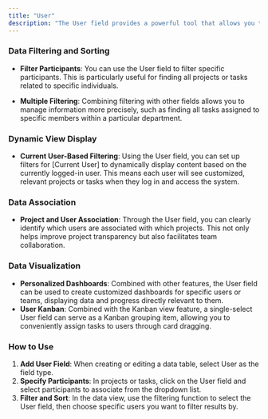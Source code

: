 ```yaml
---
title: "User"
description: "The User field provides a powerful tool that allows you to specify, identify, and classify participants in your projects."
---
```


### Data Filtering and Sorting

* **Filter Participants**: You can use the User field to filter specific participants. This is particularly useful for finding all projects or tasks related to specific individuals.

* **Multiple Filtering**: Combining filtering with other fields allows you to manage information more precisely, such as finding all tasks assigned to specific members within a particular department.

### Dynamic View Display

* **Current User-Based Filtering**: Using the User field, you can set up filters for [Current User] to dynamically display content based on the currently logged-in user. This means each user will see customized, relevant projects or tasks when they log in and access the system.

### Data Association

* **Project and User Association**: Through the User field, you can clearly identify which users are associated with which projects. This not only helps improve project transparency but also facilitates team collaboration.

### Data Visualization

* **Personalized Dashboards**: Combined with other features, the User field can be used to create customized dashboards for specific users or teams, displaying data and progress directly relevant to them.
* **User Kanban**: Combined with the Kanban view feature, a single-select User field can serve as a Kanban grouping item, allowing you to conveniently assign tasks to users through card dragging.

### How to Use

1. **Add User Field**: When creating or editing a data table, select User as the field type.
2. **Specify Participants**: In projects or tasks, click on the User field and select participants to associate from the dropdown list.
3. **Filter and Sort**: In the data view, use the filtering function to select the User field, then choose specific users you want to filter results by.
